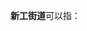 '''新工街道'''可以指：
{{PRC admin/disambig|15/07/82/003/000|21/11/03/004/000}}
{{disambig|cat=四字乡级行政区划消歧义}}